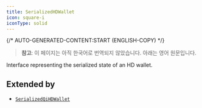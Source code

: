 ```yaml
---
title: SerializedHDWallet
icon: square-i
iconType: solid
---
```


{/* AUTO-GENERATED-CONTENT:START (ENGLISH-COPY) */}

> **참고**: 이 페이지는 아직 한국어로 번역되지 않았습니다. 아래는 영어 원문입니다.

Interface representing the serialized state of an HD wallet.

## Extended by

- [`SerializedQiHDWallet`](/ko/sdk/content/interfaces/SerializedQiHDWallet)

